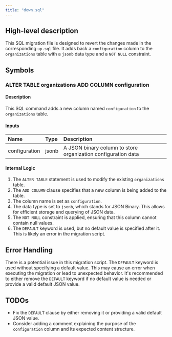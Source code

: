 ```yaml
---
title: "down.sql"
---
```


## High-level description
This SQL migration file is designed to revert the changes made in the corresponding `up.sql` file. It adds back a `configuration` column to the `organizations` table with a `jsonb` data type and a `NOT NULL` constraint.

## Symbols

### ALTER TABLE organizations ADD COLUMN configuration
#### Description
This SQL command adds a new column named `configuration` to the `organizations` table.

#### Inputs
| Name | Type | Description |
|:-----|:-----|:------------|
| configuration | jsonb | A JSON binary column to store organization configuration data |

#### Internal Logic
1. The `ALTER TABLE` statement is used to modify the existing `organizations` table.
2. The `ADD COLUMN` clause specifies that a new column is being added to the table.
3. The column name is set as `configuration`.
4. The data type is set to `jsonb`, which stands for JSON Binary. This allows for efficient storage and querying of JSON data.
5. The `NOT NULL` constraint is applied, ensuring that this column cannot contain null values.
6. The `DEFAULT` keyword is used, but no default value is specified after it. This is likely an error in the migration script.

## Error Handling
There is a potential issue in this migration script. The `DEFAULT` keyword is used without specifying a default value. This may cause an error when executing the migration or lead to unexpected behavior. It's recommended to either remove the `DEFAULT` keyword if no default value is needed or provide a valid default JSON value.

## TODOs
- Fix the `DEFAULT` clause by either removing it or providing a valid default JSON value.
- Consider adding a comment explaining the purpose of the `configuration` column and its expected content structure.